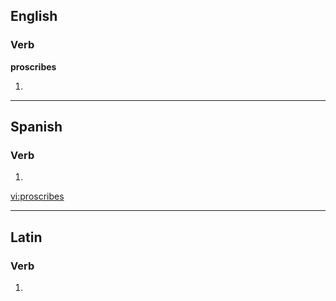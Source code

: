 ==English==

===Verb===
'''proscribes'''

# {{third-person singular of|[[proscribe]]}}

----

==Spanish==

===Verb===
{{es-verb-form|proscribir}}

# {{es-verb form of|ending=ir|mood=indicative|tense=present|pers=2|formal=no|number=singular|[[proscribir]]}}

[[vi:proscribes]]

----
==Latin==

===Verb===
{{la-verb-form|prōscrībēs}}

# {{conjugation of|proscribo|prōscrībō|2|s|fut|act|ind|lang=la}}
{{count page|[[Wiktionary:Page count]]}}
{{rfc-auto}}
